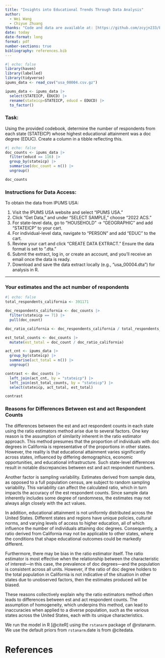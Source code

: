 ```yaml
---
title: "Insights into Educational Trends Through Data Analysis"
author: 
  - Wei Wang
  - Chiyue Zhuang
thanks: "Code and data are available at: [https://github.com/zcyjn233/Educational-Trends-Data-Analysis)."
date: today
date-format: long
format: pdf
number-sections: true
bibliography: references.bib
---
```


```r
#| echo: false
library(haven)
library(labelled)
library(tidyverse)
ipums_data <- read_csv("usa_00004.csv.gz")

ipums_data <- ipums_data |>
  select(STATEICP, EDUCD) |>
  rename(stateicp=STATEICP, educd = EDUCD) |>
  to_factor()
```

### Task:

Using the provided codebook, determine the number of respondents from each state (STATEICP) whose highest educational attainment was a doc degree (EDUC). Create a column in a tibble reflecting this.

```r
#| echo: false
doc_counts <- ipums_data |>
  filter(educd == 116) |>
  group_by(stateicp) |>
  summarise(doc_count = n()) |>
  ungroup()

doc_counts
```

### Instructions for Data Access:

To obtain the data from IPUMS USA:

1.  Visit the IPUMS USA website and select "IPUMS USA."
2.  Click "Get Data," and under "SELECT SAMPLE," choose "2022 ACS."
3.  For state-level data, go to "HOUSEHOLD" → "GEOGRAPHIC" and add "STATEICP" to your cart.
4.  For individual-level data, navigate to "PERSON" and add "EDUC" to the cart.
5.  Review your cart and click "CREATE DATA EXTRACT." Ensure the data format is set to ".dta."
6.  Submit the extract, log in, or create an account, and you'll receive an email once the data is ready.
7.  Download and save the data extract locally (e.g., "usa_00004.dta") for analysis in R.

------------------------------------------------------------------------

### Your estimates and the act number of respondents

```r
#| echo: false
total_respondents_california <- 391171

doc_respondents_california <- doc_counts |>
  filter(stateicp == 71) |>
  pull(doc_count)

doc_ratio_california <- doc_respondents_california / total_respondents_california

est_total_counts <- doc_counts |>
  mutate(est_total = doc_count / doc_ratio_california)

act_cnt <- ipums_data |>
  group_by(stateicp) |>
  summarise(act_total = n()) |>  
  ungroup()

contrast <- doc_counts |>
  left_join(act_cnt, by = "stateicp") |>
  left_join(est_total_counts, by = "stateicp") |>
  select(stateicp, act_total, est_total)

contrast
```

### Reasons for Differences Between est and act Respondent Counts

The differences between the est and act respondent counts in each state using the ratio estimators method arise due to several factors. One key reason is the assumption of similarity inherent in the ratio estimator approach. This method presumes that the proportion of individuals with doc degrees in California is representative of the proportions in other states. However, the reality is that educational attainment varies significantly across states, influenced by differing demographics, economic opportunities, and educational infrastructure. Such state-level differences result in notable discrepancies between est and act respondent numbers.

Another factor is sampling variability. Estimates derived from sample data, as opposed to a full population census, are subject to random sampling variability. This variability can affect the calculated ratio, which in turn impacts the accuracy of the est respondent counts. Since sample data inherently includes some degree of randomness, the estimates may not always align closely with the act values.

In addition, educational attainment is not uniformly distributed across the United States. Different states and regions have unique policies, cultural norms, and varying levels of access to higher education, all of which influence the number of individuals attaining doc degrees. Consequently, a ratio derived from California may not be applicable to other states, where the conditions that shape educational outcomes could be markedly different.

Furthermore, there may be bias in the ratio estimator itself. The ratio estimator is most effective when the relationship between the characteristic of interest—in this case, the prevalence of doc degrees—and the population is consistent across all units. However, if the ratio of doc degree holders to the total population in California is not indicative of the situation in other states due to unobserved factors, then the estimates produced will be biased.

These reasons collectively explain why the ratio estimators method often leads to differences between est and act respondent counts. The assumption of homogeneity, which underpins this method, can lead to inaccuracies when applied to a diverse population, such as the various states across the United States, each with its unique characteristics.

We run the model in R [@citeR] using the `rstanarm` package of @rstanarm. We use the default priors from `rstanarm`.date is from @citedata.
\newpage

# References
